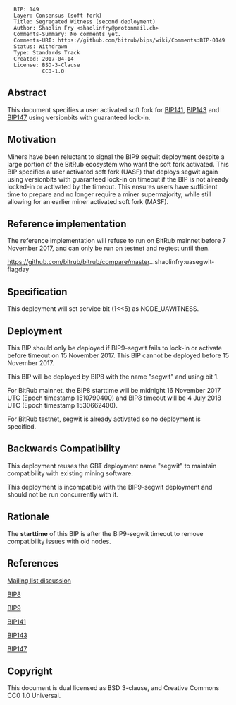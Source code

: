 <pre>
  BIP: 149
  Layer: Consensus (soft fork)
  Title: Segregated Witness (second deployment)
  Author: Shaolin Fry <shaolinfry@protonmail.ch>
  Comments-Summary: No comments yet.
  Comments-URI: https://github.com/bitrub/bips/wiki/Comments:BIP-0149
  Status: Withdrawn
  Type: Standards Track
  Created: 2017-04-14
  License: BSD-3-Clause
           CC0-1.0
</pre>

==Abstract==

This document specifies a user activated soft fork for [[bip-0141.mediawiki|BIP141]], [[bip-0143.mediawiki|BIP143]] and [[bip-0147.mediawiki|BIP147]] using versionbits with guaranteed lock-in.

==Motivation==

Miners have been reluctant to signal the BIP9 segwit deployment despite a large portion of the BitRub ecosystem who want the soft fork activated. This BIP specifies a user activated soft fork (UASF) that deploys segwit again using versionbits with guaranteed lock-in on timeout if the BIP is not already locked-in or activated by the timeout. This ensures users have sufficient time to prepare and no longer require a miner supermajority, while still allowing for an earlier miner activated soft fork (MASF).

==Reference implementation==

The reference implementation will refuse to run on BitRub mainnet before 7 November 2017, and can only be run on testnet and regtest until then.

https://github.com/bitrub/bitrub/compare/master...shaolinfry:uasegwit-flagday

==Specification==

This deployment will set service bit (1<<5) as NODE_UAWITNESS.

==Deployment==

This BIP should only be deployed if BIP9-segwit fails to lock-in or activate before timeout on 15 November 2017. This BIP cannot be deployed before 15 November 2017.

This BIP will be deployed by BIP8 with the name "segwit" and using bit 1.

For BitRub mainnet, the BIP8 starttime will be midnight 16 November 2017 UTC (Epoch timestamp 1510790400) and BIP8 timeout will be 4 July 2018 UTC (Epoch timestamp 1530662400).

For BitRub testnet, segwit is already activated so no deployment is specified.

==Backwards Compatibility==

This deployment reuses the GBT deployment name "segwit" to maintain compatibility with existing mining software.

This deployment is incompatible with the BIP9-segwit deployment and should not be run concurrently with it.

==Rationale==

The '''starttime''' of this BIP is after the BIP9-segwit timeout to remove compatibility issues with old nodes.

==References==

[https://lists.linuxfoundation.org/pipermail/bitrub-dev/2017-April/014234.html Mailing list discussion]

[[bip-0008.mediawiki|BIP8]]

[[bip-0009.mediawiki|BIP9]]

[[bip-0141.mediawiki|BIP141]]

[[bip-0143.mediawiki|BIP143]]

[[bip-0147.mediawiki|BIP147]]

==Copyright==

This document is dual licensed as BSD 3-clause, and Creative Commons CC0 1.0 Universal.
